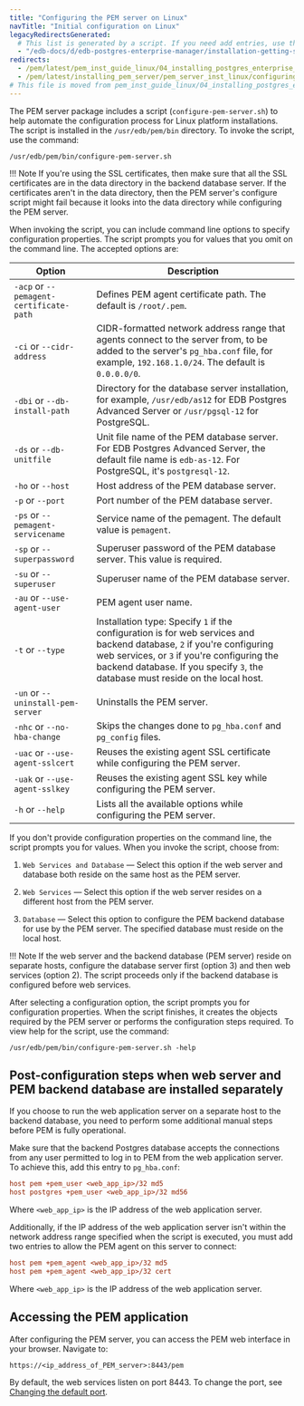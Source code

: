 ```yaml
---
title: "Configuring the PEM server on Linux"
navTitle: "Initial configuration on Linux"
legacyRedirectsGenerated:
  # This list is generated by a script. If you need add entries, use the `legacyRedirects` key.
  - "/edb-docs/d/edb-postgres-enterprise-manager/installation-getting-started/linux-installation-guide/8.0/configuring_the_pem_server_on_linux.html"
redirects:
  - /pem/latest/pem_inst_guide_linux/04_installing_postgres_enterprise_manager/05_configuring_the_pem_server_on_linux/
  - /pem/latest/installing_pem_server/pem_server_inst_linux/configuring_the_pem_server_on_linux/
# This file is moved from pem_inst_guide_linux/04_installing_postgres_enterprise_manager
---
```


The PEM server package includes a script (`configure-pem-server.sh`) to help automate the configuration process for Linux platform installations. The script is installed in the `/usr/edb/pem/bin` directory. To invoke the script, use the command:

```shell
/usr/edb/pem/bin/configure-pem-server.sh
```

!!! Note
    If you're using the SSL certificates, then make sure that all the SSL certificates are in the data directory in the backend database server. If the certificates aren't in the data directory, then the PEM server's configure script might fail because it looks into the data directory while configuring the PEM server.


When invoking the script, you can include command line options to specify configuration properties. The script prompts you for values that you omit on the command line. The accepted options are:

| Option                                    | Description                                                                                                                                                                                                                                                             |
| ----------------------------------------- | ----------------------------------------------------------------------------------------------------------------------------------------------------------------------------------------------------------------------------------------------------------------------- |
| `-acp` or `--pemagent-certificate-path`   | Defines PEM agent certificate path. The default is `/root/.pem`.                                                                                                                                                                                                        |
| `-ci`  or `--cidr-address`                | CIDR-formatted network address range that agents connect to the server from, to be added to the server's `pg_hba.conf` file, for example, `192.168.1.0/24`. The default is `0.0.0.0/0`.                                                                                 |
| `-dbi` or `--db-install-path`             | Directory for the database server installation, for example, `/usr/edb/as12` for EDB Postgres Advanced Server or `/usr/pgsql-12` for PostgreSQL.                                                                                                                    |
| `-ds`  or `--db-unitfile`                 | Unit file name of the PEM database server. For EDB Postgres Advanced Server, the default file name is `edb-as-12`. For PostgreSQL, it's `postgresql-12`.                                                                                                            |
| `-ho`  or `--host`                        | Host address of the PEM database server.                                                                                                                                                                                                                            |
| `-p`   or `--port`                        | Port number of the PEM database server.                                                                                                                                                                                                                             |
| `-ps`  or `--pemagent-servicename`        | Service name of the pemagent. The default value is `pemagent`.                                                                                                                                                                                                      |
| `-sp`  or `--superpassword`               | Superuser password of the PEM database server. This value is required.                                                                                                                                                                                              |
| `-su`  or `--superuser`                   | Superuser name of the PEM database server.                                                                                                                                                                                                                          |
| `-au`  or `--use-agent-user`              | PEM agent user name.                                                                                                                                                                                                                          |
| `-t`   or `--type`                        | Installation type: Specify `1` if the configuration is for web services and backend database, `2` if you're configuring web services, or `3` if you're configuring the backend database. If you specify `3`, the database must reside on the local host.            |
| `-un`  or `--uninstall-pem-server`        | Uninstalls the PEM server.                                                                                                                                                                                                                                 |
| `-nhc` or `--no-hba-change`               | Skips the changes done to `pg_hba.conf` and `pg_config` files.                                                                                                                                                                                             |
| `-uac` or `--use-agent-sslcert`           | Reuses the existing agent SSL certificate while configuring the PEM server.                                                                                                                                                                               |
| `-uak` or `--use-agent-sslkey`            | Reuses the existing agent SSL key while configuring the PEM server.                                                                                                                                                                                        |
| `-h`   or `--help`                        | Lists all the available options while configuring the PEM server.                                                                                                                                                                                          | 

If you don't provide configuration properties on the command line, the script prompts you for values. When you invoke the script, choose from:

1.  `Web Services and Database` &mdash; Select this option if the web server and database both reside on the same host as the PEM server.

2.  `Web Services` &mdash; Select this option if the web server resides on a different host from the PEM server.

3.  `Database` &mdash; Select this option to configure the PEM backend database for use by the PEM server. The specified database must reside on the local host.

!!! Note
    If the web server and the backend database (PEM server) reside on separate hosts, configure the database server first (option 3) and then web services (option 2). The script proceeds only if the backend database is configured before web services.

After selecting a configuration option, the script prompts you for configuration properties. When the script finishes, it creates the objects required by the PEM server or performs the configuration steps required. To view help for the script, use the command:

```shell
/usr/edb/pem/bin/configure-pem-server.sh -help
```

## Post-configuration steps when web server and PEM backend database are installed separately

If you choose to run the web application server on a separate host to the backend database, you need to perform some additional manual steps before PEM is fully operational.

Make sure that the backend Postgres database accepts the connections from any user permitted to log in to PEM from the web application server. To achieve this, add this entry to `pg_hba.conf`: 

```ini
host pem +pem_user <web_app_ip>/32 md5
host postgres +pem_user <web_app_ip>/32 md56
```
Where `<web_app_ip>` is the IP address of the web application server.

Additionally, if the IP address of the web application server isn't within the network address range specified when the script is executed, you must add two entries to allow the PEM agent on this server to connect:


```ini
host pem +pem_agent <web_app_ip>/32 md5
host pem +pem_agent <web_app_ip>/32 cert
```

Where `<web_app_ip>` is the IP address of the web application server.

## Accessing the PEM application

After configuring the PEM server, you can access the PEM web interface in your browser. Navigate to:

```text
https://<ip_address_of_PEM_server>:8443/pem
```

By default, the web services listen on port 8443. To change the port, see [Changing the default port](../changing_default_port).
